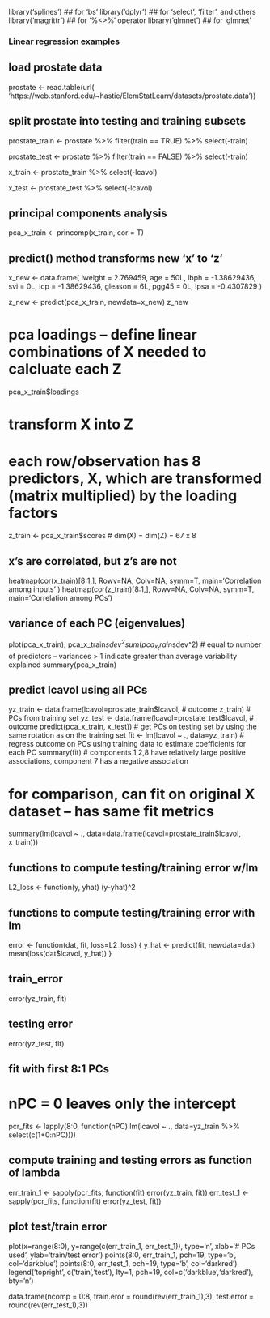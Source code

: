 library('splines')        ## for 'bs'
library('dplyr')          ## for 'select', 'filter', and others
library('magrittr')       ## for '%<>%' operator
library('glmnet')         ## for 'glmnet'

###  Linear regression examples ###

## load prostate data
prostate <- 
  read.table(url(
    'https://web.stanford.edu/~hastie/ElemStatLearn/datasets/prostate.data'))

## split prostate into testing and training subsets
prostate_train <- prostate %>%
  filter(train == TRUE) %>% 
  select(-train)

prostate_test <- prostate %>%
  filter(train == FALSE) %>% 
  select(-train)

x_train <- prostate_train %>%
  select(-lcavol)

x_test  <- prostate_test %>%
  select(-lcavol)

## principal components analysis
pca_x_train <- princomp(x_train, cor = T)

## predict() method transforms new 'x' to 'z'
x_new <- data.frame(
  lweight = 2.769459, 
  age = 50L, 
  lbph = -1.38629436, 
  svi = 0L, 
  lcp = -1.38629436, 
  gleason = 6L, 
  pgg45 = 0L, 
  lpsa = -0.4307829
)

z_new <- predict(pca_x_train, newdata=x_new)
z_new

# pca loadings -- define linear combinations of X needed to calcluate each Z
pca_x_train$loadings

# transform X into Z 
# each row/observation has 8 predictors, X, which are transformed (matrix multiplied) by the loading factors
z_train <- pca_x_train$scores # dim(X) = dim(Z) = 67 x 8

## x's are correlated, but z's are not
heatmap(cor(x_train)[8:1,], Rowv=NA, Colv=NA, symm=T,
        main='Correlation among inputs' )
heatmap(cor(z_train)[8:1,], Rowv=NA, Colv=NA, symm=T,
        main='Correlation among PCs')

## variance of each PC (eigenvalues)
plot(pca_x_train); pca_x_train$sdev^2
sum(pca_x_train$sdev^2) # equal to number of predictors -- variances > 1 indicate greater than average variability explained
summary(pca_x_train)

## predict lcavol using all PCs
yz_train <- data.frame(lcavol=prostate_train$lcavol, # outcome
                       z_train) # PCs from training set
yz_test  <- data.frame(lcavol=prostate_test$lcavol, # outcome
                       predict(pca_x_train, x_test)) # get PCs on testing set by using the same rotation as on the training set
fit <- lm(lcavol ~ ., data=yz_train) # regress outcome on PCs using training data to estimate coefficients for each PC
summary(fit) # components 1,2,8 have relatively large positive associations, component 7 has a negative association

# for comparison, can fit on original X dataset -- has same fit metrics
summary(lm(lcavol ~ ., data=data.frame(lcavol=prostate_train$lcavol, x_train)))

## functions to compute testing/training error w/lm
L2_loss <- function(y, yhat)
  (y-yhat)^2

## functions to compute testing/training error with lm
error <- function(dat, fit, loss=L2_loss) {
  y_hat <- predict(fit, newdata=dat)
  mean(loss(dat$lcavol, y_hat))
}

## train_error 
error(yz_train, fit)

## testing error 
error(yz_test, fit)

## fit with first 8:1 PCs
# nPC = 0 leaves only the intercept
pcr_fits <- lapply(8:0, function(nPC)
  lm(lcavol ~ ., data=yz_train %>% select(c(1+0:nPC))))

## compute training and testing errors as function of lambda
err_train_1 <- sapply(pcr_fits, function(fit) 
  error(yz_train, fit))
err_test_1 <- sapply(pcr_fits, function(fit) 
  error(yz_test, fit))

## plot test/train error
plot(x=range(8:0),
     y=range(c(err_train_1, err_test_1)),
     type='n',
     xlab='# PCs used',
     ylab='train/test error')
points(8:0, err_train_1, pch=19, type='b', col='darkblue')
points(8:0, err_test_1, pch=19, type='b', col='darkred')
legend('topright', c('train','test'), lty=1, pch=19,
       col=c('darkblue','darkred'), bty='n')

data.frame(ncomp = 0:8, 
           train.eror = round(rev(err_train_1),3),
           test.error = round(rev(err_test_1),3))

